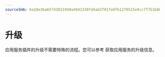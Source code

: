 ```yaml
---
sourceSHA: 6a10e3ba65743831940a4941338fd4ab3701fe8fb1270515e9cc7f7b1b86baaa
---
```


# 升级

应用服务插件的升级不需要特殊的流程。您可以参考 <ExternalSiteLink name="acp" href="appservice/unified-om/inst-upgrade-mgt/index" children="升级操作员" /> 获取应用服务的升级信息。
